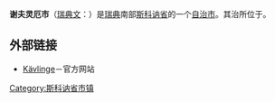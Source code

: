 {{coord|55|48|N|13|07|E|region:SE_type:adm2nd|display=title}}

{{Infobox Kommun|
fullname=Kävlinge kommun|
coatofarms=[[File:Kävlinge_vapen.svg|100px]]|
county=[[斯科讷省|斯科讷省]]|
province=[[斯科讷|斯科讷]]|
capital={{link-en|谢夫灵厄|Kävlinge}}|
map=[[File:Kävlinge_Municipality_in_Scania_County.png|200px]]|
arearank=第263名|
area=154.45|
arealand=153.83|
populationrank=第88名|
population=27,369|
densityrank=第30名|
populationdensity=177.9|
website=http://www.kavlinge.se/|
footnotes=面积与人口统计数据来自[[瑞典统计局|瑞典统计局]]，截至2006年12月31日
|}}

'''谢夫灵厄市'''（[[瑞典文|瑞典文]]：{{lang|sv|''Kävlinge kommun''}}）是[[瑞典|瑞典]]南部[[斯科讷省|斯科讷省]]的一个[[瑞典自治市|自治市]]。其治所位于{{link-en|谢夫灵厄|Kävlinge}}。

== 外部链接 ==
* [http://www.kavlinge.se/ Kävlinge]{{Wayback|url=http://www.kavlinge.se/ |date=20081014091852 }}－官方网站

{{Skåne County}}

{{DEFAULTSORT:Kavlinge Municipality}}

[[Category:斯科讷省市镇|Category:斯科讷省市镇]]